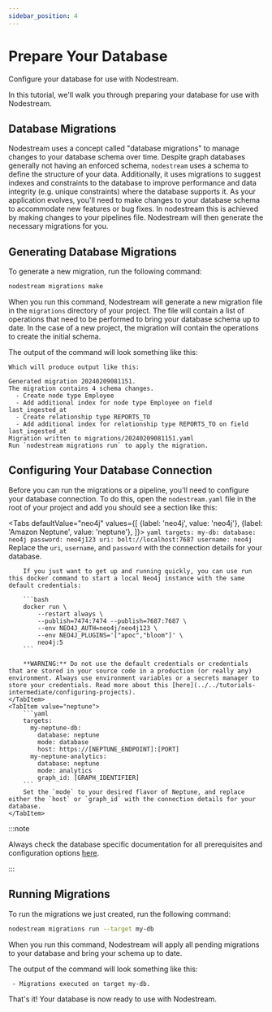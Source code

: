 ```yaml
---
sidebar_position: 4
---
```



# Prepare Your Database
Configure your database for use with Nodestream.


In this tutorial, we'll walk you through preparing your database for use with Nodestream.


## Database Migrations

Nodestream uses a concept called "database migrations" to manage changes to your database schema over time.
Despite graph databases generally not having an enforced schema, `nodestream` uses a schema to define the structure of your data.
Additionally, it uses migrations to suggest indexes and constraints to the database to improve performance and data integrity (e.g. unique constraints) where the database supports it.
As your application evolves, you'll need to make changes to your database schema to accommodate new features or bug fixes.
In nodestream this is achieved by making changes to your pipelines file.
Nodestream will then generate the necessary migrations for you.

## Generating Database Migrations

To generate a new migration, run the following command:

```bash
nodestream migrations make
```

When you run this command, Nodestream will generate a new migration file in the `migrations` directory of your project.
The file will contain a list of operations that need to be performed to bring your database schema up to date.
In the case of a new project, the migration will contain the operations to create the initial schema.

The output of the command will look something like this:

```plaintext
Which will produce output like this:

Generated migration 20240209081151.
The migration contains 4 schema changes.
  - Create node type Employee
  - Add additional index for node type Employee on field last_ingested_at
  - Create relationship type REPORTS_TO
  - Add additional index for relationship type REPORTS_TO on field last_ingested_at
Migration written to migrations/20240209081151.yaml
Run `nodestream migrations run` to apply the migration.
```

## Configuring Your Database Connection

Before you can run the migrations or a pipeline, you'll need to configure your database connection.
To do this, open the `nodestream.yaml` file in the root of your project and add you should see a section like this:

<Tabs
    defaultValue="neo4j"
    values={[
        {label: 'neo4j', value: 'neo4j'},
        {label: 'Amazon Neptune', value: 'neptune'},
    ]}>
    <TabItem value="neo4j">
        ```yaml
        targets:
          my-db:
            database: neo4j
            password: neo4j123
            uri: bolt://localhost:7687
            username: neo4j
        ```
        Replace the `uri`, `username`, and `password` with the connection details for your database.

        If you just want to get up and running quickly, you can use run this docker command to start a local Neo4j instance with the same default credentials:

        ```bash
        docker run \
            --restart always \
            --publish=7474:7474 --publish=7687:7687 \
            --env NEO4J_AUTH=neo4j/neo4j123 \
            --env NEO4J_PLUGINS='["apoc","bloom"]' \
            neo4j:5
        ```

        **WARNING:** Do not use the default credentials or credentials that are stored in your source code in a production (or really any) environment. Always use environment variables or a secrets manager to store your credentials. Read more about this [here](../../tutorials-intermediate/configuring-projects).
    </TabItem>
    <TabItem value="neptune">
        ```yaml
        targets:
          my-neptune-db:
            database: neptune
            mode: database
            host: https://[NEPTUNE_ENDPOINT]:[PORT]
          my-neptune-analytics:
            database: neptune
            mode: analytics
            graph_id: [GRAPH_IDENTIFIER]
        ```
        Set the `mode` to your desired flavor of Neptune, and replace either the `host` or `graph_id` with the connection details for your database.
    </TabItem>
</Tabs>


:::note 

Always check the database specific documentation for all prerequisites and configuration options [here](../../category/database-support).

:::


## Running Migrations

To run the migrations we just created, run the following command:

```bash
nodestream migrations run --target my-db
```

When you run this command, Nodestream will apply all pending migrations to your database and bring your schema up to date.

The output of the command will look something like this:

```plaintext
 - Migrations executed on target my-db.
```

That's it! Your database is now ready to use with Nodestream.
